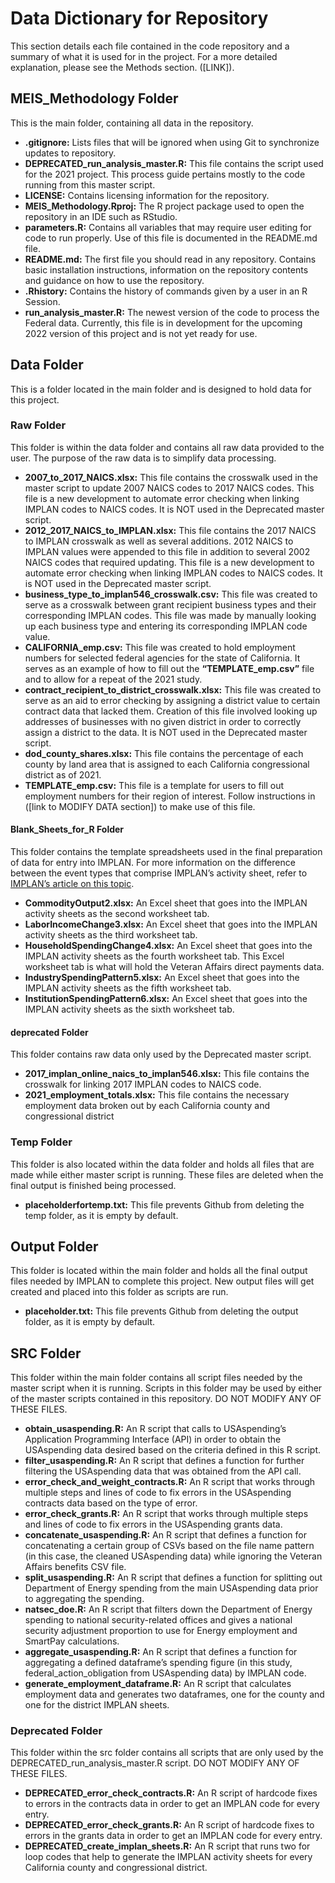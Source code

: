 # Data Dictionary for Repository
This section details each file contained in the code repository and a summary of what it is used for in the project. For a more detailed explanation, please see the Methods section. ([LINK]). 

## MEIS_Methodology Folder
This is the main folder, containing all data in the repository. 

- **.gitignore:** Lists files that will be ignored when using Git to synchronize updates to repository. 
- **DEPRECATED_run_analysis_master.R:** This file contains the script used for the 2021 project. This process guide pertains mostly to the code running from this master script. 
- **LICENSE:** Contains licensing information for the repository. 
- **MEIS_Methodology.Rproj:** The R project package used to open the repository in an IDE such as RStudio. 
- **parameters.R:** Contains all variables that may require user editing for code to run properly. Use of this file is documented in the README.md file. 
- **README.md:** The first file you should read in any repository. Contains basic installation instructions, information on the repository contents and guidance on how to use the repository. 
- **.Rhistory:** Contains the history of commands given by a user in an R Session. 
- **run_analysis_master.R:** The newest version of the code to process the Federal data. Currently, this file is in development for the upcoming 2022 version of this project and is not yet ready for use. 

## Data Folder
This is a folder located in the main folder and is designed to hold data for this project.

### Raw Folder
This folder is within the data folder and contains all raw data provided to the user. The purpose of the raw data is to simplify data processing. 

- **2007_to_2017_NAICS.xlsx:** This file contains the crosswalk used in the master script to update 2007 NAICS codes to 2017 NAICS codes. This file is a new development to automate error checking when linking IMPLAN codes to NAICS codes. It is NOT used in the Deprecated master script. 
- **2012_2017_NAICS_to_IMPLAN.xlsx:** This file contains the 2017 NAICS to IMPLAN crosswalk as well as several additions. 2012 NAICS to IMPLAN values were appended to this file in addition to several 2002 NAICS codes that required updating. This file is a new development to automate error checking when linking IMPLAN codes to NAICS codes. It is NOT used in the Deprecated master script. 
- **business_type_to_implan546_crosswalk.csv:** This file was created to serve as a crosswalk between grant recipient business types and their corresponding IMPLAN codes. This file was made by manually looking up each business type and entering its corresponding IMPLAN code value. 
- **CALIFORNIA_emp.csv:** This file was created to hold employment numbers for selected federal agencies for the state of California. It serves as an example of how to fill out the **“TEMPLATE_emp.csv”** file and to allow for a repeat of the 2021 study.    
- **contract_recipient_to_district_crosswalk.xlsx:** This file was created to serve as an aid to error checking by assigning a district value to certain contract data that lacked them. Creation of this file involved looking up addresses of businesses with no given district in order to correctly assign a district to the data. It is NOT used in the Deprecated master script.  
- **dod_county_shares.xlsx:** This file contains the percentage of each county by land area that is assigned to each California congressional district as of 2021. 
- **TEMPLATE_emp.csv:** This file is a template for users to fill out employment numbers for their region of interest. Follow instructions in ([link to MODIFY DATA section]) to make use of this file.

#### Blank_Sheets_for_R Folder
This folder contains the template spreadsheets used in the final preparation of data for entry into IMPLAN. For more information on the difference between the event types that comprise IMPLAN’s activity sheet, refer to [IMPLAN’s article on this topic](https://support.implan.com/hc/en-us/articles/360019638713-Explaining-Event-Types).

- **CommodityOutput2.xlsx:** An Excel sheet that goes into the IMPLAN activity sheets as the second worksheet tab. 
- **LaborIncomeChange3.xlsx:** An Excel sheet that goes into the IMPLAN activity sheets as the third worksheet tab. 
- **HouseholdSpendingChange4.xlsx:** An Excel sheet that goes into the IMPLAN activity sheets as the fourth worksheet tab. This Excel worksheet tab is what will hold the Veteran Affairs direct payments data. 
- **IndustrySpendingPattern5.xlsx:** An Excel sheet that goes into the IMPLAN activity sheets as the fifth worksheet tab. 
- **InstitutionSpendingPattern6.xlsx:** An Excel sheet that goes into the IMPLAN activity sheets as the sixth worksheet tab. 

#### deprecated Folder
This folder contains raw data only used by the Deprecated master script. 

- **2017_implan_online_naics_to_implan546.xlsx:** This file contains the crosswalk for linking 2017 IMPLAN codes to NAICS code. 
- **2021_employment_totals.xlsx:** This file contains the necessary employment data broken out by each California county and congressional district

### Temp Folder
This folder is also located within the data folder and holds all files that are made while either master script is running. These files are deleted when the final output is finished being processed. 

- **placeholderfortemp.txt:** This file prevents Github from deleting the temp folder, as it is empty by default.

## Output Folder
This folder is located within the main folder and holds all the final output files needed by IMPLAN to complete this project. New output files will get created and placed into this folder as scripts are run. 

- **placeholder.txt:** This file prevents Github from deleting the output folder, as it is empty by default.  

## SRC Folder
This folder within the main folder contains all script files needed by the master script when it is running. Scripts in this folder may be used by either of the master scripts contained in this repository. DO NOT MODIFY ANY OF THESE FILES. 

- **obtain_usaspending.R:** An R script that calls to USAspending’s Application Programming Interface (API) in order to obtain the USAspending data desired based on the criteria defined in this R script. 
- **filter_usaspending.R:** An R script that defines a function for further filtering the USAspending data that was obtained from the API call. 
- **error_check_and_weight_contracts.R:** An R script that works through multiple steps and lines of code to fix errors in the USAspending contracts data based on the type of error. 
- **error_check_grants.R:** An R script that works through multiple steps and lines of code to fix errors in the USAspending grants data. 
- **concatenate_usaspending.R:** An R script that defines a function for concatenating a certain group of CSVs based on the file name pattern (in this case, the cleaned USAspending data) while ignoring the Veteran Affairs benefits CSV file. 
- **split_usaspending.R:** An R script that defines a function for splitting out Department of Energy spending from the main USAspending data prior to aggregating the spending. 
- **natsec_doe.R:** An R script that filters down the Department of Energy spending to national security-related offices and gives a national security adjustment proportion to use for Energy employment and SmartPay calculations. 
- **aggregate_usaspending.R:** An R script that defines a function for aggregating a defined dataframe’s spending figure (in this study, federal_action_obligation from USAspending data) by IMPLAN code. 
- **generate_employment_dataframe.R:** An R script that calculates employment data and generates two dataframes, one for the county and one for the district IMPLAN sheets. 

### Deprecated Folder
This folder within the src folder contains all scripts that are only used by the DEPRECATED_run_analysis_master.R script. DO NOT MODIFY ANY OF THESE FILES. 

- **DEPRECATED_error_check_contracts.R:** An R script of hardcode fixes to errors in the contracts data in order to get an IMPLAN code for every entry. 
- **DEPRECATED_error_check_grants.R:** An R script of hardcode fixes to errors in the grants data in order to get an IMPLAN code for every entry.  
- **DEPRECATED_create_implan_sheets.R:** An R script that runs two for loop codes that help to generate the IMPLAN activity sheets for every California county and congressional district. 

